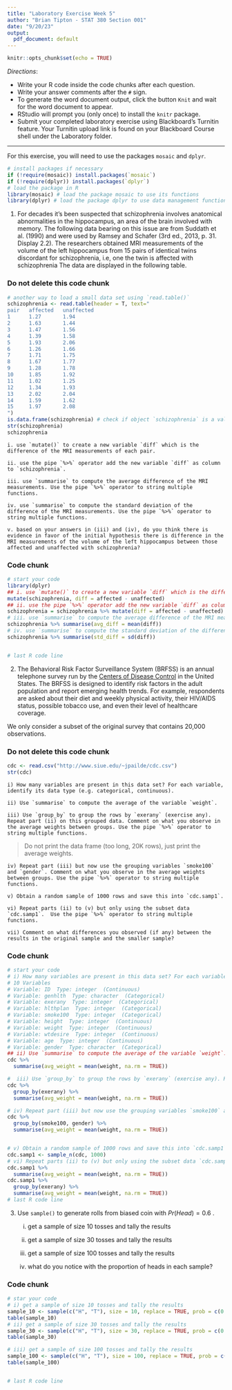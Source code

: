 ```yaml
---
title: "Laboratory Exercise Week 5"
author: "Brian Tipton - STAT 380 Section 001"
date: "9/20/23"
output:
  pdf_document: default
---
```


```r
knitr::opts_chunk$set(echo = TRUE)
```

*Directions*: 

* Write your R code inside the code chunks after each question.
* Write your answer comments after the `#` sign.
* To generate the word document output, click the button `Knit` and wait for the word document to appear.
* RStudio will prompt you (only once) to install the `knitr` package.
* Submit your completed laboratory exercise using Blackboard's Turnitin feature. Your Turnitin upload link is found on your Blackboard Course shell under the Laboratory folder.

***

For this exercise, you will need to use the packages `mosaic` and `dplyr`.


```r
# install packages if necessary
if (!require(mosaic)) install.packages(`mosaic`)
if (!require(dplyr)) install.packages(`dplyr`)
# load the package in R
library(mosaic) # load the package mosaic to use its functions
library(dplyr) # load the package dplyr to use data management functions
```




1. For decades it's been suspected that schizophrenia involves anatomical abnormalities in the hippocampus, an area of the brain involved with memory. The following data bearing on this issue are from Suddath et al. (1990) and were used by Ramsey and Schafer (3rd ed., 2013, p. 31. Display 2.2). The researchers obtained MRI measurements of the volume of the left hippocampus from 15 pairs of identical twins discordant for schizophrenia, i.e, one the twin is affected with schizophrenia The data are displayed in the following table. 

### Do not delete this code chunk
```r
# another way to load a small data set using `read.table()`
schizophrenia <- read.table(header = T, text="
pair   affected   unaffected
1      1.27       1.94
2      1.63       1.44
3      1.47       1.56
4      1.39       1.58
5      1.93       2.06
6      1.26       1.66
7      1.71       1.75
8      1.67       1.77
9      1.28       1.78
10     1.85       1.92
11     1.02       1.25
12     1.34       1.93
13     2.02       2.04
14     1.59       1.62
15     1.97       2.08
")
is.data.frame(schizophrenia) # check if object `schizophrenia` is a valid data frame
str(schizophrenia)
schizophrenia 
```


    i. use `mutate()` to create a new variable `diff` which is the difference of the MRI measurements of each pair. 
    
    ii. use the pipe `%>%` operator add the new variable `diff` as column to `schizophrenia`.  
    
    iii. use `summarise` to compute the average difference of the MRI measurements. Use the pipe `%>%` operator to string multiple functions.  
    
    iv. use `summarise` to compute the standard deviation of the difference of the MRI measurements. Use the pipe `%>%` operator to string multiple functions.  
    
    v. based on your answers in (iii) and (iv), do you think there is evidence in favor of the initial hypothesis there is difference in the MRI measurements of the volume of the left hippocampus between those affected and unaffected with schizophrenia?   
  
    
### Code chunk
```r
# start your code
library(dplyr)
## i. use `mutate()` to create a new variable `diff` which is the difference of the MRI measurements of each pair.
mutate(schizophrenia, diff = affected - unaffected)
## ii. use the pipe `%>%` operator add the new variable `diff` as column to `schizophrenia`.
schizophrenia = schizophrenia %>% mutate(diff = affected - unaffected)
# iii. use `summarise` to compute the average difference of the MRI measurements. Use the pipe `%>%` operator to string multiple functions.
schizophrenia %>% summarise(avg_diff = mean(diff))
# iv. use `summarise` to compute the standard deviation of the difference of the MRI measurements. Use the pipe `%>%` operator to string multiple functions.
schizophrenia %>% summarise(std_diff = sd(diff))


# last R code line
```


2. The Behavioral Risk Factor Surveillance System (BRFSS) is an annual telephone survey run by the [Centers of Disease Control](http://www.cdc.gov/brfss) in the United States. The BRFSS is designed to identify risk factors in the adult population and report emerging health trends. For example, respondents are asked about their diet and weekly physical activity, their HIV/AIDS status, possible tobacco use, and even their level of healthcare coverage.

We only consider a subset of the original survey that contains 20,000 observations.

### Do not delete this code chunk
```r
cdc <- read.csv("http://www.siue.edu/~jpailde/cdc.csv")
str(cdc)
```

    i) How many variables are present in this data set? For each variable, identify its data type (e.g. categorical, continuous).  
    
    ii) Use `summarise` to compute the average of the variable `weight`.
    
    iii) Use `group_by` to group the rows by `exerany` (exercise any). Repeat part (ii) on this grouped data. Comment on what you observe in the average weights between groups. Use the pipe `%>%` operator to string multiple functions.   

> Do not print the data frame (too long, 20K rows), just print the average weights.   
    
    iv) Repeat part (iii) but now use the grouping variables `smoke100` and `gender`. Comment on what you observe in the average weights between groups. Use the pipe `%>%` operator to string multiple functions.  
    
    v) Obtain a random sample of 1000 rows and save this into `cdc.samp1`. 
    
    vi) Repeat parts (ii) to (v) but only using the subset data `cdc.samp1`.  Use the pipe `%>%` operator to string multiple functions.  
    
    vii) Comment on what differences you observed (if any) between the results in the original sample and the smaller sample?
    

### Code chunk
```r
# start your code
# i) How many variables are present in this data set? For each variable, identify its data type (e.g. categorical, continuous).
# 10 Variables
# Variable: ID  Type: integer  (Continuous)
# Variable: genhlth  Type: character  (Categorical)
# Variable: exerany  Type: integer  (Categorical)
# Variable: hlthplan  Type: integer  (Categorical)
# Variable: smoke100  Type: integer  (Categorical)
# Variable: height  Type: integer  (Continuous)
# Variable: weight  Type: integer  (Continuous)
# Variable: wtdesire  Type: integer  (Continuous)
# Variable: age  Type: integer  (Continuous)
# Variable: gender  Type: character  (Categorical)
## ii) Use `summarise` to compute the average of the variable `weight`.
cdc %>%
  summarise(avg_weight = mean(weight, na.rm = TRUE))

#  iii) Use `group_by` to group the rows by `exerany` (exercise any). Repeat part (ii) on this grouped data. Comment on what you observe in the average weights between groups. Use the pipe `%>%` operator to string multiple functions.
cdc %>%
  group_by(exerany) %>%
  summarise(avg_weight = mean(weight, na.rm = TRUE))

# iv) Repeat part (iii) but now use the grouping variables `smoke100` and `gender`. Comment on what you observe in the average weights between groups. Use the pipe `%>%` operator to string multiple functions.
cdc %>%
  group_by(smoke100, gender) %>%
  summarise(avg_weight = mean(weight, na.rm = TRUE))


# v) Obtain a random sample of 1000 rows and save this into `cdc.samp1`.
cdc.samp1 <- sample_n(cdc, 1000)
# vi) Repeat parts (ii) to (v) but only using the subset data `cdc.samp1`.  Use the pipe `%>%` operator to string multiple functions. 
cdc.samp1 %>%
  summarise(avg_weight = mean(weight, na.rm = TRUE))
cdc.samp1 %>%
  group_by(exerany) %>%
  summarise(avg_weight = mean(weight, na.rm = TRUE))
# last R code line
```



3. Use `sample()` to generate rolls from biased coin with $Pr(Head) = 0.6$ .

    i) get a sample of size 10 tosses and tally the results    
    
    ii) get a sample of size 30 tosses and tally the results     
    
    iii) get a sample of size 100 tosses and tally the results    
    
    iv) what do you notice with the proportion of heads in each sample?  
    
### Code chunk
```r
# star your code
# i) get a sample of size 10 tosses and tally the results
sample_10 <- sample(c("H", "T"), size = 10, replace = TRUE, prob = c(0.6, 0.4))
table(sample_10)
# ii) get a sample of size 30 tosses and tally the results  
sample_30 <- sample(c("H", "T"), size = 30, replace = TRUE, prob = c(0.6, 0.4))
table(sample_30)

# iii) get a sample of size 100 tosses and tally the results    
sample_100 <- sample(c("H", "T"), size = 100, replace = TRUE, prob = c(0.6, 0.4))
table(sample_100)


# last R code line
```

